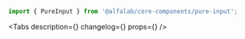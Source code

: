 

<Meta title='Components/Forms/Inputs/PureInput' component={PureInput} id='PureInput' />

<!-- Canvas -->

<Story name='PureInput'>
    <PureInput
        size={select('size', ['s', 'm', 'l', 'xl'], 's')}
        type={select(
            'type',
            ['number', 'card', 'email', 'money', 'password', 'tel', 'text'],
            'text',
        )}
        block={boolean('block', false)}
        disabled={boolean('disabled', false)}
        placeholder={text('placeholder', '')}
    />
</Story>

<!-- Docs -->

<ComponentHeader name='PureInput' version={version} package='@alfalab/core-components/pure-input' />

```jsx
import { PureInput } from '@alfalab/core-components/pure-input';
```

<Tabs
    description={<Description />}
    changelog={<Changelog />}
    props={<ArgsTable of={PureInputTS} />}
/>

